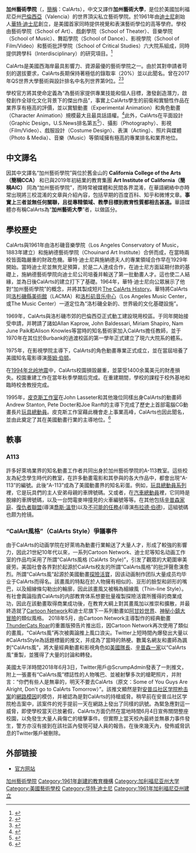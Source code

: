 {{otheruses|other=位於舊金山灣區的 '''加州藝術學院'''、英文名為 '''California College of the Arts''' ，簡稱 '''CCA''' |加州藝術學院 (三藩市灣區)}}

{{Infobox university|Name=加州藝術學院|native_name=California Institute of the Arts|校徽=[[File:Calarts_logo.svg|Calarts logo]]|建校=1961|endowment=$ 173,236,202|budget=$ 67,600,406|校长=Ravi Rajan|administrative_staff=260|academic_staff=394|本科生=1007|研究生=491|博士生=5|地址=24700 McBean Pkwy, Valencia CA 91355|国家=美國|州=加利福尼亞|市=巴倫西亞|校色=群青色|昵称=CalArts，CIA (官方已基本棄用，現多指Cleveland Institute of Art)|吉祥物=CalArtian|校刊=Pool|錄取率=29%|網站=https://www.calarts.edu|footnotes=數據更新于2018秋季，引用自官方網站<ref>{{Cite web|title=Facts and Figures|url=https://calarts.edu/about/institute/facts-and-figures|accessdate=2019-09-27|work=CalArts|language=en-US|archive-date=2019-06-29|archive-url=https://web.archive.org/web/20190629051529/https://calarts.edu/about/institute/facts-and-figures|dead-url=no}}</ref>}}

'''加州藝術學院'''（{{lang-en|'''Cal'''ifornia Institute of the '''Arts'''}}，[[簡稱|簡稱]]：CalArts），中文又譯作'''加州藝術大學'''，是位於美國加利福尼亞州[[巴倫西亞|巴倫西亞]]（Valencia）的世界頂尖私立藝術學院。於1961年由[[迪士尼|迪士尼]]創始人[[華特·迪士尼|華特·迪士尼]]創立，是美國首家同時提供視覺和表演藝術學位的高等學府。學校由藝術學院（School of Art）、戲劇學院（School of Theater）、音樂學院（School of Music）、舞蹈學院（School of Dance）、影視學院（School of Film/Video）和藝術批評學院（School of Critical Studies）六大院系組成，同時提供跨學科（Interdisciplinary）的研究項目。<ref>{{Cite web|title=About the Institute|url=https://calarts.edu/about/institute/about|accessdate=2019-09-27|work=CalArts|language=en-US|archive-date=2019-06-29|archive-url=https://web.archive.org/web/20190629051807/https://calarts.edu/about/institute/about|dead-url=no}}</ref>

CalArts是美國西海岸最具影響力、資源最優的藝術學院之一。由於其對申請者苛刻的選拔要求，CalArts長期保持著極低的錄取率（20%）並以此聞名。曾在2017年QS世界大學藝術與設計排名中名列世界第9位。<ref>{{Cite web|title=Art & Design|url=https://www.topuniversities.com/university-rankings/university-subject-rankings/2019/art-design|accessdate=2019-09-27|date=2019-02-15|work=Top Universities|language=en|archive-date=2019-05-06|archive-url=https://web.archive.org/web/20190506235518/https://www.topuniversities.com/university-rankings/university-subject-rankings/2019/art-design|dead-url=no}}</ref><ref>{{Cite web|title=Best Art Schools|url=https://www.usnews.com/best-graduate-schools/top-fine-arts-schools/fine-arts-rankings|accessdate=|author=|date=|format=|publisher=|language=|archive-date=2017-03-14|archive-url=https://web.archive.org/web/20170314175250/https://www.usnews.com/best-graduate-schools/top-fine-arts-schools/fine-arts-rankings|dead-url=no}}</ref>

學校官方將其使命定義為“為藝術家提供專業技能和個人目標，激發創造潛力，啟發創作全球化文化背景下的傑出作品”，事實上CalArts學生的前衛和實驗性作品在業界享有極高的評價，並以實驗動畫（Experimental Animation）和角色動畫（Character Animation）規模最大且最具話語權。<ref>{{Cite web|title=The California Institute of the Arts (CalArts) Daniel Hansen Discussses the Recipe for Creating One of the World’s Best Animation Programs|url=https://www.animationcareerreview.com/articles/california-institute-arts-calarts-daniel-hansen-discussses-recipe-creating-one-worlds-best|accessdate=2019-09-27|date=2011-11-29|work=Animation Career Review|language=en|archive-date=2019-09-27|archive-url=https://web.archive.org/web/20190927073530/https://www.animationcareerreview.com/articles/california-institute-arts-calarts-daniel-hansen-discussses-recipe-creating-one-worlds-best|dead-url=no}}</ref>此外，CalArts在平面設計（Graphic Design，U.S.News排名第五<ref>{{Cite web|title=Best Graphic Design Schools|url=https://www.usnews.com/best-graduate-schools/top-fine-arts-schools/graphic-design-rankings|accessdate=|author=|date=|format=|publisher=|language=|archive-date=2019-09-27|archive-url=https://web.archive.org/web/20190927073519/https://www.usnews.com/best-graduate-schools/top-fine-arts-schools/graphic-design-rankings|dead-url=no}}</ref>）、攝影（Photography）、影視（Film/Video）、戲服設計（Costume Design）、表演（Acting）、照片與媒體（Photo & Media）、音樂（Music）等領域擁有極高的專業排名和業界地位。
==中文譯名==
因其中文譯名“加州藝術學院”與位於舊金山的 '''California College of the Arts（簡稱CCA）''' 和已與2019年初結業的教育集團 '''Art Institute of California（簡稱AIC）''' 同為“加州藝術學院”，而時常被媒體和民間各界混淆，在華語網絡中亦時常出現將三校混淆的文章與介紹內容，包括早期的百度百科、知乎和微博文章。'''事實上三者並無任何關聯，且從專精領域、教學目標到教育性質都相去甚遠。'''華語媒體亦有稱CalArts為“'''加州藝術大學'''”者，以做區分。

== 學校歷史 ==
CalArts與1961年由洛杉磯音樂學院（Los Angeles Conservatory of Music，1883年建立）和施納德藝術學院（Chouinard Art Institute）合併而成，在當時兩校皆面臨嚴重的財政危機。華特·迪士尼與施納德夫人的專業領域合作早在1929年開始。當時迪士尼並無充足預算，於是二人達成合作，在迪士尼方面延期付款的基礎上，施納德藝術學院向迪士尼公司培養并輸送了第一批動畫人才。這也使二人結緣，並為日後CalArts的建立打下了基礎。1964年，華特·迪士尼向公眾展示了他對“加州藝術學院”的概念，并將其製成短片[https://vimeo.com/11955096 The CalArts History]{{Wayback|url=https://vimeo.com/11955096 |date=20200325022053 }}。華特將CalArts同[[洛杉磯縣美術館|洛杉磯縣美術館]]（LACMA）和[[洛杉矶音乐中心|洛杉矶音乐中心]]（Los Angeles Music Center，或The Music Center）一道定位為“洛杉磯全新的、世界級的文化基礎設施”。

1969年，CalArts與洛杉磯市郊的巴倫西亞正式動工建設現用校區。于同年開始接受申請，并聘請了諸如Allan Kaprow, John Baldessari, Miriam Shapiro, Nam June Paik和Alison Knowles等當時的知名藝術家加入CalArts擔任教師，並于1970年在其位於Burbank的過渡校區的第一學年正式建立了現六大院系的體系。

1975年，在影視學院主導下，CalArts的角色動畫專業正式成立，並在當屆培養了美國知名電影導演[[蒂姆·伯顿|蒂姆·伯顿]]。

在[[1994年北岭地震|1994年北岭地震]]中，CalArts校園損毀嚴重，並蒙受1400余萬美元的財產損失。校園重建工作在當年秋季學期后完成。在重建期間，學校的課程于校外基地和臨時校舍教授完成。

1995年，[[皮克斯工作室|皮克斯工作室]]在John Lasseter和其他幾位同樣出身CalArts的動畫師Andrew Stanton, Pete Docter和Joe Ranft的主導下完成了歷史上首部電腦CG動畫長片[[玩具總動員|玩具總動員]]。皮克斯工作室藉此機會走上事業高峰，CalArts也因此聞名，並由此奠定了其在美國動畫行業的主導地位。<ref>{{Cite web|title=Timeline|url=https://calarts.edu/about/institute/history/timeline|accessdate=2019-09-27|work=CalArts|language=en-US|archive-date=2019-06-29|archive-url=https://web.archive.org/web/20190629052611/https://calarts.edu/about/institute/history/timeline|dead-url=no}}</ref>

== 軼事 ==

=== A113 ===
許多好萊塢業界的知名動畫工作者共同出身於加州藝術學院的A-113教室。這些校友為紀念學生時代的教室，在許多動畫電影和其參與的各大作品中，都會出現“A-113”的編號。此後“A-113”成為了美國動畫界的知名彩蛋。例如，[[玩具總動員|玩具總動員系列]]裡，它是玩具們的主人安弟母親的車牌號碼。又或者，在[[汽車總動員|汽車總動員]]裡，它同時是脫線的車牌號碼，以及一台閃電麥坤撞見的火車編號等等。在其他包括[[辛普森家庭|辛普森家庭]]、[[復仇者聯盟|復仇者聯盟]](導演[[喬斯·溫登|喬斯·溫登]])以及[[不可能的任務4|不可能的任務4]](導演[[布拉德·伯德|布拉德·伯德]])，這組號碼也颇为抢镜。

=== “CalArt風格”（CalArts Style）爭議事件 ===
由于CalArts的动画学院在好萊塢為動畫行業輸送了大量人才，形成了較強的影響力，因此21世紀10年代以來，一系列Cartoon Network、迪士尼等知名动画工作室的作品均采用了所謂“CalArts風格 (CalArts Style)”，引发了觀眾的大範圍审美疲劳。美国社會各界對於起源於CalArts校友的所謂“CalArts風格”的批評聲愈演愈烈。所謂“CalArts風”起源於美國動畫[[探險活寶|探險活寶]]，因该动画制作团队大量成员均毕业于CalArts而得名。該畫風的特點在於人物擁有相似的、豆形的臉型和卵形的嘴巴，以及細線條勾勒出的輪廓，因此該畫風又被稱為細線風（Thin-line Style）。有社會輿論指責CalArts的内部教育体系想要批量複製探險活寶所獲得的商業成功，因此在該動畫取得商業成功後，在教育大綱上對其畫風加以推崇和擴散，并最終造就了[[Cartoon_Network|Cartoon Network]]和迪士尼旗下一系列動畫如[[阿甘妙世界|阿甘妙世界]]、[[神秘小鎮大冒險|神秘小鎮大冒險]]的類似風格。
2018年5月，由Cartoon Network主導製作的經典動畫[[ThunderCats_Roar|ThunderCats Roar]]的重置版預告片推出后，因Cartoon Network再次使用了類似的畫風，“CalArts風”再次被輿論推上風口浪尖。Twitter上短時間內爆發出大量以#CalArtsStyle為話題標籤的推文，并成為了當時的熱梗。數萬名網友和畫師為諷刺“CalArts風”，將大量經典動畫和影視角色如[[美國隊長|美國隊長]]、[[辛普森一家|辛普森一家]]以“CalArts風”重製，並獲得了大量的討論和轉發。

美國太平洋時間2018年6月3日，Twitter用戶@ScrumpAdmin發表了一則推文，附上一張畫有“CalArts風”標誌性的人物嘴巴、並被射擊多次的槍靶照片，并附言：“你們有些人是無辜的，明天不要去CalArts（原文：Some of You Guys Are Alright, Don't go to CalArts Tomorrow）”。該推文顯然是對[[安普瓜社区学院枪击案|安普瓜社区学院枪击案]]的[[網路模因|網路模因]]的模仿，并被認為是對CalArts的持槍威脅。稍早前在安普瓜社区学院枪击案中，該案件的兇手提前一天在網路上發出了同樣的訊號。為緊急應對這一威脅，即使學校當天已放暑假，CalArts方面仍然在當地時間6月4日宣佈關閉整座校園，以免發生大量人員傷亡的槍擊事件。但實際上當天校內最終並無暴力事件發生，警方亦沒有接到在該社區內發現可疑人員的報告。在後來幾天內，發佈威脅訊息的Twitter賬戶被刪除。

==外部链接==
*[http://www.calarts.edu/ 官方网站]{{Wayback|url=http://www.calarts.edu/ |date=20110616055806 }}
{{Authority control}}
[[Category:加州藝術學院|]]
[[Category:1961年創建的教育機構|Category:1961年創建的教育機構]]
[[Category:加利福尼亚州大学|Category:加利福尼亚州大学]]
[[Category:美國藝術學校|Category:美國藝術學校]]
[[Category:华特·迪士尼|Category:华特·迪士尼]]
[[Category:1961年加利福尼亞州建立|Category:1961年加利福尼亞州建立]]